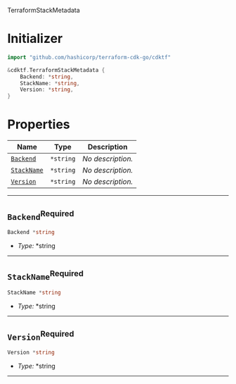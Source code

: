 TerraformStackMetadata <a name="TerraformStackMetadata" id="cdktf.TerraformStackMetadata"></a>

# Initializer <a name="Initializer" id="cdktf.TerraformStackMetadata.Initializer"></a>

```go
import "github.com/hashicorp/terraform-cdk-go/cdktf"

&cdktf.TerraformStackMetadata {
	Backend: *string,
	StackName: *string,
	Version: *string,
}
```

# Properties <a name="Properties" id="Properties"></a>

| **Name** | **Type** | **Description** |
| --- | --- | --- |
| <code><a href="#cdktf.TerraformStackMetadata.property.backend">Backend</a></code> | <code>*string</code> | *No description.* |
| <code><a href="#cdktf.TerraformStackMetadata.property.stackName">StackName</a></code> | <code>*string</code> | *No description.* |
| <code><a href="#cdktf.TerraformStackMetadata.property.version">Version</a></code> | <code>*string</code> | *No description.* |

---

## `Backend`<sup>Required</sup> <a name="Backend" id="cdktf.TerraformStackMetadata.property.backend"></a>

```go
Backend *string
```

- *Type:* *string

---

## `StackName`<sup>Required</sup> <a name="StackName" id="cdktf.TerraformStackMetadata.property.stackName"></a>

```go
StackName *string
```

- *Type:* *string

---

## `Version`<sup>Required</sup> <a name="Version" id="cdktf.TerraformStackMetadata.property.version"></a>

```go
Version *string
```

- *Type:* *string

---
